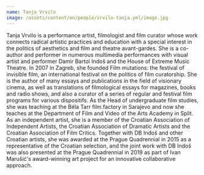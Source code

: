 ```yaml
---
name: Tanja Vrvilo
image: /assets/content/en/people/vrvilo-tanja.yml/image.jpg
---
```

Tanja Vrvilo is a performance artist, filmologist and film curator whose work connects radical artistic practices and education with a special interest in the politics of aesthetics and film and theatre avant-gardes. She is a co-author and performer in numerous multimedia performances with visual artist and performer Damir Bartol Indoš and the House of Extreme Music Theatre. In 2007 in Zagreb, she founded Film mutations: the festival of invisible film, an international festival on the politics of film curatorship. She is the author of many essays and publications in the field of visionary cinema, as well as translations of filmological essays for magazines, books and radio shows, and also a curator of a series of regular and festival film programs for various dispositifs. As the Head of undergraduate film studies, she was teaching at the Béla Tarr film.factory in Sarajevo and now she teaches at the Department of Film and Video of the Arts Academy in Split. As an independent artist, she is a member of the Croatian Association of Independent Artists, the Croatian Association of Dramatic Artists and the Croatian Association of Film Critics. Together with DB Indoš and other Croatian artists, she was awarded at the Prague Quadrennial in 2015 as a representative of the Croatian selection, and the joint work with DB Indoš was also presented at the Prague Quadrennial in 2019 as part of Ivan Marušić's award-winning art project for an innovative collaborative approach.
